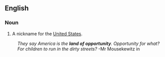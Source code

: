 ==English==

===Noun===
{{infl|en|noun}}
# {{idiomatic}} A nickname for the [[United States]].
:''They say America is the '''land of opportunity'''. Opportunity for what? For children to run in the dirty streets?'' -Mr Mousekewitz in ''{{w|An American Tail: Fievel Goes West}}''